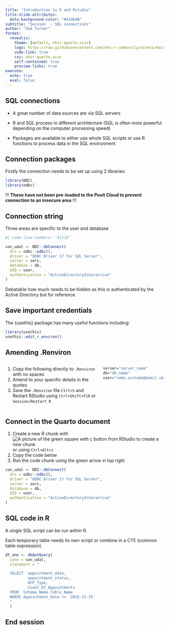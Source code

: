 ```yaml
---
title: "Introduction to R and Rstudio"
title-slide-attributes: 
  data-background-color: "#43464B"
subtitle: "Session  - SQL connections"
author: "Zoë Turner"
format:
  revealjs:
    theme: [default, nhsr-quarto.scss]
    logo: https://raw.githubusercontent.com/nhs-r-community/assets/main/logo/nhsr-logo.svg
    code-link: true
    css: nhsr-quarto.scss
    self-contained: true
    preview-links: true
execute:
  echo: true
  eval: false
---
```


## SQL connections

- A great number of data sources are via SQL servers

::: incremental
- R and SQL process in different architecture (SQL is often more powerful depending on the computer processing speed)

- Packages are available to either use whole SQL scripts or use R functions to process data in the SQL environment
:::

## Connection packages

Firstly the connection needs to be set up using 2 libraries:

```r
library(DBI)
library(odbc)
```



!!! **These have not been pre-loaded to the Posit Cloud to prevent connection to an insecure area** !!!

## Connection string

Three areas are specific to the user and database

```r
#| code-line-numbers: "4|5|6"

con_udal <- DBI::dbConnect(
  drv = odbc::odbc(),
  driver = "ODBC Driver 17 for SQL Server",
  server = serv,
  database = db,
  UID = user,
  authentication = "ActiveDirectoryInteractive"
)
```

:::notes
Debatable how much needs to be hidden as this is authenticated by the Active Directory but for reference.
:::

## Save important credentials

The {usethis} package has many useful functions including:

```r
library(usethis)
usethis::edit_r_environ()
```

## Amending .Renviron 

::: columns
::: {.column width="60%"}
1. Copy the following directly to `.Renviron` with no spaces 
1. Amend to your specific details in the quotes
1. Save the `.Renviron` file `Ctrl+S` and Restart RStudio using `Ctrl+Shift+F10` or `Session/Restart R`

:::
::: {.column width="40%"}

```r
server="server_name"
db="db_name"
user="name.surname@email.uk"

```

:::
:::

## Connect in the Quarto document

1. Create a new R chunk with <img src="img/icons/notebook-insert-chunk.png" alt="A picture of the green square with c button from RStudio to create a new chunk"/> or using `Ctrl+Alt+i`
1. Copy the code below
1. Run the code chunk using the green arrow in top right

```r
con_udal <- DBI::dbConnect(
  drv = odbc::odbc(),
  driver = "ODBC Driver 17 for SQL Server",
  server = serv,
  database = db,
  UID = user,
  authentication = "ActiveDirectoryInteractive"
)
```

## SQL code in R

A single SQL script can be run within R.

Each temporary table needs its own script or combine in a CTE (common table expression).

```r
df_one <- dbGetQuery(
  conn = con_udal,
  statement = "

  SELECT  appointment_date,
          appointment_status,
          HCP_Type,
          Count_Of_Appointments
  FROM  Schema_Name.Table_Name
  WHERE Appointment_Date >= '2022-11-25'
  "
  )
```

## End session